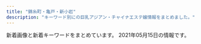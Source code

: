 ```yaml
---
title: "錦糸町・亀戸・新小岩"
description: "キーワード別にの巨乳アジアン・チャイナエステ嬢情報をまとめました。"
---
```


新着画像と新着キーワードをまとめています。
2021年05月15日の情報です。

<DmmAffiliateIns />
<KeywordTable
  shops={
    [
    {
        "keywords": {},
        "url": "https://www.yitigo.work/",
        "name": "\u82fa",
        "img_links": [
            "https://www.yitigo.work/images/top_flash_02.jpg",
            "https://www.yitigo.work/images/staff/hani1.jpg",
            "https://www.yitigo.work/images/staff/staff_03.png",
            "https://www.yitigo.work/images/staff/mayu.png",
            "https://www.yitigo.work/images/home/staff_03.jpg",
            "https://www.yitigo.work/images/home/index_09.png",
            "https://www.yitigo.work/images/top_02.png",
            "https://www.yitigo.work/images/home/index_06.png",
            "https://www.yitigo.work/images/home/index_01.png",
            "https://www.yitigo.work/images/staff/hana1.jpg",
            "https://www.yitigo.work/images/home/index_14.png",
            "https://www.yitigo.work/images/news/girl.png",
            "https://www.yitigo.work/images/home/index_07.png",
            "https://www.yitigo.work/images/home/index_10.png",
            "https://www.yitigo.work/images/home/index_13.png",
            "https://www.yitigo.work/images/top_01.png",
            "https://www.yitigo.work/images/staff/hani.png",
            "https://www.yitigo.work/images/staff/mayu1.jpg",
            "https://www.yitigo.work/images/staff/risa1.jpg",
            "https://www.yitigo.work/images/staff/hana.png",
            "https://www.yitigo.work/images/home/index_12.png",
            "https://www.yitigo.work/images/home/index_tel.png",
            "https://www.yitigo.work/images/page_top.png",
            "https://www.yitigo.work/images/staff/risa.png",
            "https://www.yitigo.work/images/home/staff_04.jpg",
            "https://www.yitigo.work/images/headerParts01.png",
            "https://www.yitigo.work/images/home/index_15.png",
            "https://www.yitigo.work/images/home/index_11.png",
            "https://www.yitigo.work/images/home/staff_01.jpg",
            "https://www.yitigo.work/images/home/index_05.png",
            "https://www.yitigo.work/images/staff/staff_01.png",
            "https://www.yitigo.work/images/top_04.png",
            "https://www.yitigo.work/images/top_flash_01.jpg",
            "https://www.yitigo.work/images/home/index_17.png",
            "https://www.yitigo.work/images/home/staff_02.jpg",
            "https://www.yitigo.work/images/home/index_19.png"
        ],
        "station": "JR\u5c0f\u5ca9\u99c5\u5357\u53e3"
    },
    {
        "keywords": {},
        "img_links": [
            "http://iyashi.sweet-relaxation.com/img/cast/lisa-01.jpg",
            "http://iyashi.sweet-relaxation.com/img/slick/sl-7.jpg",
            "http://iyashi.sweet-relaxation.com/img/cast/olive-03.jpg",
            "http://iyashi.sweet-relaxation.com/img/cast/yaya-03.jpg",
            "http://iyashi.sweet-relaxation.com/img/cast/eri-03.jpg",
            "http://iyashi.sweet-relaxation.com/img/cast/eri-01.jpg",
            "http://iyashi.sweet-relaxation.com/img/slick/sl-1.jpg",
            "http://iyashi.sweet-relaxation.com/img/cast/ran-03.jpg",
            "http://iyashi.sweet-relaxation.com/img/slick/sl-2.jpg",
            "http://iyashi.sweet-relaxation.com/img/cast/lisa-02.jpg",
            "http://iyashi.sweet-relaxation.com/img/cast/yaya-02.jpg",
            "http://iyashi.sweet-relaxation.com/img/slick/sl-3.jpg",
            "http://iyashi.sweet-relaxation.com/img/cast/ran-02.jpg",
            "http://iyashi.sweet-relaxation.com/img/cast/yaya-01.jpg",
            "http://iyashi.sweet-relaxation.com/img/treatment/body-01.jpg",
            "http://iyashi.sweet-relaxation.com/img/slick/sl-4.jpg",
            "http://iyashi.sweet-relaxation.com/img/cast/olive-02.jpg",
            "http://iyashi.sweet-relaxation.com/img/slick/sl-6.jpg",
            "http://iyashi.sweet-relaxation.com/img/slick/sl-5.jpg",
            "http://iyashi.sweet-relaxation.com/img/treatment/aroma-01.jpg",
            "http://iyashi.sweet-relaxation.com/img/treatment/ashitsubo-01.jpg",
            "http://iyashi.sweet-relaxation.com/img/cast/olive-01.jpg",
            "http://iyashi.sweet-relaxation.com/img/cast/eri-02.jpg",
            "http://iyashi.sweet-relaxation.com/img/cast/lisa-03.jpg",
            "http://iyashi.sweet-relaxation.com/img/cast/ran-01.jpg"
        ],
        "url": "http://iyashi.sweet-relaxation.com/",
        "name": "\u7652 IYASHI",
        "station": "JR\u4e80\u6238\u99c5\u6771\u53e3"
    },
    {
        "url": "http://aria.tokyo-relaxtime.asia/",
        "name": "Aria\uff5e\u30a2\u30ea\u30a2\uff5e",
        "keywords": {},
        "station": "JR\u5c0f\u5ca9\u99c5\u5317\u53e3",
        "img_links": [
            "http://aria.tokyo-relaxtime.asia/img/cast/aki-01.jpg",
            "http://aria.tokyo-relaxtime.asia/img/cast/nana-01.jpg",
            "http://aria.tokyo-relaxtime.asia/img/cast/miki-04.jpg",
            "http://aria.tokyo-relaxtime.asia/img/cast/coco-02.jpg",
            "http://aria.tokyo-relaxtime.asia/img/interior/lobby-1.jpg",
            "http://aria.tokyo-relaxtime.asia/img/cast/nana-04.jpg",
            "http://aria.tokyo-relaxtime.asia/img/interior/corridor-1.jpg",
            "http://aria.tokyo-relaxtime.asia/img/cast/coco-01.jpg",
            "http://aria.tokyo-relaxtime.asia/img/cast/yumi-03.jpg",
            "http://aria.tokyo-relaxtime.asia/img/cast/nana-02.jpg",
            "http://aria.tokyo-relaxtime.asia/img/cast/risa-01.jpg",
            "http://aria.tokyo-relaxtime.asia/img/cast/apple-03.jpg",
            "http://aria.tokyo-relaxtime.asia/img/cast/aki-03.jpg",
            "http://aria.tokyo-relaxtime.asia/img/cast/miki-02.jpg",
            "http://aria.tokyo-relaxtime.asia/img/cast/yaya-01.jpg",
            "http://aria.tokyo-relaxtime.asia/img/cast/yuri-03.jpg",
            "http://aria.tokyo-relaxtime.asia/img/cast/risa-04.jpg",
            "http://aria.tokyo-relaxtime.asia/img/slick/st-5.jpg",
            "http://aria.tokyo-relaxtime.asia/img/cast/yuri-01.jpg",
            "http://aria.tokyo-relaxtime.asia/img/cast/nana-03.jpg",
            "http://aria.tokyo-relaxtime.asia/img/cast/aya-04.jpg",
            "http://aria.tokyo-relaxtime.asia/img/cast/rina-01.jpg",
            "http://aria.tokyo-relaxtime.asia/img/cast/rina-03.jpg",
            "http://aria.tokyo-relaxtime.asia/img/cast/coco-04.jpg",
            "http://aria.tokyo-relaxtime.asia/img/cast/aya-01.jpg",
            "http://aria.tokyo-relaxtime.asia/img/cast/yaya-04.jpg",
            "http://aria.tokyo-relaxtime.asia/img/cast/apple-02.jpg",
            "http://aria.tokyo-relaxtime.asia/img/cast/yumi-01.jpg",
            "http://aria.tokyo-relaxtime.asia/img/slick/st-3.jpg",
            "http://aria.tokyo-relaxtime.asia/img/cast/coco-03.jpg",
            "http://aria.tokyo-relaxtime.asia/img/slick/st-1.jpg",
            "http://aria.tokyo-relaxtime.asia/img/cast/aki-02.jpg",
            "http://aria.tokyo-relaxtime.asia/img/cast/rina-02.jpg",
            "http://aria.tokyo-relaxtime.asia/img/cast/aya-02.jpg",
            "http://aria.tokyo-relaxtime.asia/img/cast/risa-02.jpg",
            "http://aria.tokyo-relaxtime.asia/img/cast/yumi-04.jpg",
            "http://aria.tokyo-relaxtime.asia/img/cast/risa-03.jpg",
            "http://aria.tokyo-relaxtime.asia/img/slick/st-4.jpg",
            "http://aria.tokyo-relaxtime.asia/img/cast/apple-01.jpg",
            "http://aria.tokyo-relaxtime.asia/img/cast/yumi-02.jpg",
            "http://aria.tokyo-relaxtime.asia/img/cast/yaya-02.jpg",
            "http://aria.tokyo-relaxtime.asia/img/cast/yaya-03.jpg",
            "http://aria.tokyo-relaxtime.asia/img/cast/yuri-04.jpg",
            "http://aria.tokyo-relaxtime.asia/img/cast/miki-01.jpg",
            "http://aria.tokyo-relaxtime.asia/img/cast/miki-03.jpg",
            "http://aria.tokyo-relaxtime.asia/img/cast/apple-04.jpg",
            "http://aria.tokyo-relaxtime.asia/img/slick/st-2.jpg",
            "http://aria.tokyo-relaxtime.asia/img/cast/rina-04.jpg",
            "http://aria.tokyo-relaxtime.asia/img/cast/aya-03.jpg",
            "http://aria.tokyo-relaxtime.asia/img/cast/aki-04.jpg"
        ]
    },
    {
        "station": "JR\u5c0f\u5ca9\u99c5\u5317\u53e3",
        "keywords": {
            "G": 9,
            "E": 18
        },
        "img_links": [
            "http://biwert.xyz/uploads/201109/1-201109141105216.jpg",
            "http://biwert.xyz/uploads/201007/1-20100G4464b26.jpg",
            "http://biwert.xyz/templets/default/picture/news.jpg",
            "http://biwert.xyz/uploads/201003/1-2010031G432629.jpg",
            "http://biwert.xyz/templets/default/picture/staff_t.jpg",
            "http://biwert.xyz/uploads/201006/1-2010061F032C0.jpg",
            "http://biwert.xyz/uploads/201003/1-2010031G35C32.jpg",
            "http://biwert.xyz/uploads/201003/1-2010031G3421X.jpg",
            "http://biwert.xyz/images/1-1P621101232H4.png",
            "http://biwert.xyz/uploads/201006/1-2010061A941445.jpg",
            "http://biwert.xyz/uploads/allimg/180620/1-1P620101640O8.png",
            "http://biwert.xyz/uploads/201003/1-2010031G415110.jpg",
            "http://biwert.xyz/templets/default/picture/head.jpg",
            "http://biwert.xyz/uploads/allimg/180620/1-1P6201013133b.jpg",
            "http://biwert.xyz/templets/default/picture/rec1.png",
            "http://biwert.xyz/uploads/180620/1-1P62010193X63.jpg",
            "http://biwert.xyz/templets/default/picture/interior_t.jpg",
            "http://biwert.xyz/uploads/180620/1-1P62010154K00.png",
            "http://biwert.xyz/uploads/180620/1-1P620101629244.png"
        ],
        "name": "\u4e00\u6642",
        "url": "http://biwert.xyz/"
    },
    {
        "keywords": {
            "C": 7
        },
        "station": "JR\u9326\u7cf8\u753a\u99c5\u5317\u53e3",
        "img_links": [
            "http://kinshicho-es.xyz/images/g2.jpg",
            "http://kinshicho-es.xyz/images/b2.jpg",
            "http://kinshicho-es.xyz/images/g5.jpg",
            "http://kinshicho-es.xyz/images/r1.jpg",
            "http://kinshicho-es.xyz/images/g3.jpg",
            "http://kinshicho-es.xyz/images/left1_2_02.jpg",
            "http://kinshicho-es.xyz/images/top1.jpg",
            "http://kinshicho-es.xyz/images/r2.jpg",
            "http://kinshicho-es.xyz/images/r3.jpg",
            "http://kinshicho-es.xyz/images/r4.jpg",
            "http://kinshicho-es.xyz/images/kanban.jpg",
            "http://kinshicho-es.xyz/images/g0.jpg",
            "http://kinshicho-es.xyz/images/b1.jpg",
            "http://kinshicho-es.xyz/images/g41.jpg",
            "http://kinshicho-es.xyz/images/top.jpg",
            "http://kinshicho-es.xyz/images/news-tit1.jpg"
        ],
        "url": "http://kinshicho-es.xyz/",
        "name": "\u30b9\u30c1\u30e5\u30ef\u306e\u30b9\u30de\u30a4\u30eb"
    },
    {
        "name": "\u30de\u30ea\u30a2\u30d9\u30fc\u30e9",
        "url": "http://mariabella.ies.fun/",
        "station": "JR\u5c0f\u5ca9\u99c5\u5317\u53e3",
        "img_links": [
            "http://mariabella.ies.fun/images/news.jpg",
            "http://mariabella.ies.fun/images/r05.jpg",
            "http://mariabella.ies.fun/images/r04.jpg",
            "http://mariabella.ies.fun/images/r01.jpg",
            "http://mariabella.ies.fun/images/r07.jpg",
            "http://mariabella.ies.fun/images/mobile1.jpg",
            "http://mariabella.ies.fun/images/s-staff.jpg",
            "http://mariabella.ies.fun/images/mobile.jpg",
            "http://mariabella.ies.fun/images/r09.jpg",
            "http://mariabella.ies.fun/images/r06.jpg",
            "http://mariabella.ies.fun/images/ac3.jpg",
            "http://mariabella.ies.fun/photos/sites/45/2019/09/2019092717170772.jpeg",
            "http://mariabella.ies.fun/images/pick.jpg",
            "http://mariabella.ies.fun/images/r03.jpg",
            "http://mariabella.ies.fun/photos/sites/45/2018/06/2018062706422857.jpg",
            "http://mariabella.ies.fun/images/info.jpg",
            "http://mariabella.ies.fun/images/s-recriut.jpg",
            "http://mariabella.ies.fun/photos/sites/45/2020/01/2020012420100278.jpeg",
            "http://mariabella.ies.fun/images/ac2.jpg",
            "http://mariabella.ies.fun/images/r02.jpg",
            "http://mariabella.ies.fun/images/ac1.jpg",
            "http://mariabella.ies.fun/photos/sites/45/2019/09/2019091016323921.jpeg",
            "http://mariabella.ies.fun/images/top.png"
        ],
        "keywords": {
            "\u30bb\u30af\u30b7\u30fc": 3,
            "E": 3
        }
    },
    {
        "img_links": [
            "http://yousei.xyz/images/g5.jpg",
            "http://yousei.xyz/images/g6.jpg",
            "http://yousei.xyz/images/g1.jpg",
            "http://yousei.xyz/images/g4.jpg",
            "http://yousei.xyz/images/r1.jpg",
            "http://yousei.xyz/images/g3.jpg",
            "http://yousei.xyz/images/r2.jpg",
            "http://yousei.xyz/images/recuit.jpg",
            "http://yousei.xyz/images/mob.png",
            "http://yousei.xyz/images/g2.jpg",
            "http://yousei.xyz/images/r4.jpg",
            "http://yousei.xyz/images/mobile.jpg",
            "http://yousei.xyz/images/r3.jpg",
            "http://yousei.xyz/images/top.png"
        ],
        "station": "JR\u4e80\u6238\u99c5\u6771\u53e3",
        "url": "http://yousei.xyz/",
        "name": "Remoon",
        "keywords": {}
    },
    {
        "url": "https://doraimon.tyo.cm/",
        "img_links": [
            "https://doraimon.tyo.cm/photos/sites/32/2021/03/2021031206553637.jpg",
            "https://doraimon.tyo.cm/photos/sites/32/2021/03/2021030207304993.jpg",
            "https://doraimon.tyo.cm/photos/sites/32/2021/03/202103120651532.jpg",
            "https://doraimon.tyo.cm/images/s_news.jpg",
            "https://doraimon.tyo.cm/photos/sites/32/2021/03/2021032301301384.jpg",
            "https://doraimon.tyo.cm/photos/sites/32/2021/03/2021030207305994.jpg",
            "https://doraimon.tyo.cm/photos/sites/32/2021/03/2021030207310114.jpg",
            "https://doraimon.tyo.cm/images/mobile.jpg",
            "https://doraimon.tyo.cm/images/link.jpg",
            "https://doraimon.tyo.cm/photos/sites/32/2021/05/2021051104372699.jpg",
            "https://doraimon.tyo.cm/photos/sites/32/2021/03/2021032507045669.jpg",
            "https://doraimon.tyo.cm/images/top.jpg",
            "https://doraimon.tyo.cm/photos/sites/32/2021/04/202104280419564.jpg",
            "https://doraimon.tyo.cm/images/staff_line.jpg",
            "https://doraimon.tyo.cm/photos/sites/32/2021/03/2021030207304862.jpg",
            "https://doraimon.tyo.cm/photos/sites/32/2021/05/2021051407405290.jpg",
            "https://doraimon.tyo.cm/photos/sites/32/2021/04/202104070649510.jpg",
            "https://doraimon.tyo.cm/images/s_face.jpg"
        ],
        "name": "\u30c9\u30e9\u3048\u3082\u3093",
        "keywords": {
            "E": 2,
            "D": 10,
            "86": 3,
            "83": 3,
            "85": 4,
            "87": 2
        },
        "station": "JR\u4e80\u6238\u99c5\u5317\u53e3"
    },
    {
        "img_links": [
            "http://www.himawari-shinkoiwa.com/files/005.jpg",
            "http://www.himawari-shinkoiwa.com/files/005-02.jpg",
            "http://www.himawari-shinkoiwa.com/img/btn_side_mobile.jpg",
            "http://www.himawari-shinkoiwa.com/img/goback.jpg",
            "http://www.himawari-shinkoiwa.com/img/move.jpg",
            "http://www.himawari-shinkoiwa.com/img/ttl_info.png",
            "http://www.himawari-shinkoiwa.com/img/ttl_news.png",
            "http://www.himawari-shinkoiwa.com/images/line.png",
            "http://www.himawari-shinkoiwa.com/img/ttl_move.png",
            "http://www.himawari-shinkoiwa.com/images/slider/2.jpg",
            "http://www.himawari-shinkoiwa.com/files/001.jpg",
            "http://www.himawari-shinkoiwa.com/images/slider/3.jpg",
            "http://www.himawari-shinkoiwa.com/img/pickup.jpg",
            "http://www.himawari-shinkoiwa.com/images/slider/1.jpg",
            "http://www.himawari-shinkoiwa.com/img/tel.png",
            "http://www.himawari-shinkoiwa.com/img/btn_blog.png",
            "http://www.himawari-shinkoiwa.com/files/004.jpg",
            "http://www.himawari-shinkoiwa.com/files/001-02.jpg",
            "http://www.himawari-shinkoiwa.com/files/004-02.jpg"
        ],
        "name": "\u3072\u307e\u308f\u308a",
        "url": "http://www.himawari-shinkoiwa.com/",
        "station": "JR\u65b0\u5c0f\u5ca9\u99c5\u5357\u53e3",
        "keywords": {
            "D": 6,
            "87": 2,
            "86": 4,
            "C": 11
        }
    },
    {
        "url": "http://el-grande.asia/",
        "name": "\u30a8\u30eb\u30b0\u30e9\u30f3\u30c7-elgrande-",
        "station": "JR\u65b0\u5c0f\u5ca9\u99c5\u5357\u53e3",
        "keywords": {},
        "img_links": [
            "http://el-grande.asia/img/btn_top.png",
            "http://el-grande.asia/img/cast/lucy-04.jpg",
            "http://el-grande.asia/img/cast/baby-03.jpg",
            "http://el-grande.asia/img/cast/sara-06.jpg",
            "http://el-grande.asia/img/cast/ki-01.jpg",
            "http://el-grande.asia/img/interior/corridor-1.jpg",
            "http://el-grande.asia/img/cast/lucy-01.jpg",
            "http://el-grande.asia/img/cast/ki-02.jpg",
            "http://el-grande.asia/img/cast/hana-02.jpg",
            "http://el-grande.asia/img/dagger.png",
            "http://el-grande.asia/img/cast/hana-01.jpg",
            "http://el-grande.asia/img/cast/aki-03.jpg",
            "http://el-grande.asia/img/cast/haru-03.jpg",
            "http://el-grande.asia/img/cast/baby-02.jpg",
            "http://el-grande.asia/img/cast/mai-01.jpg",
            "http://el-grande.asia/img/cast/hana-04.jpg",
            "http://el-grande.asia/img/cast/baby-04.jpg",
            "http://el-grande.asia/img/cast/aki-04.jpg",
            "http://el-grande.asia/img/cast/mai-03.jpg",
            "http://el-grande.asia/img/cast/haru-04.jpg",
            "http://el-grande.asia/img/cast/belu-03.jpg",
            "http://el-grande.asia/img/cast/nami-03.jpg",
            "http://el-grande.asia/img/btn_cast.png",
            "http://el-grande.asia/img/cast/haru-02.jpg",
            "http://el-grande.asia/img/cast/belu-04.jpg",
            "http://el-grande.asia/img/cast/sara-08.jpg",
            "http://el-grande.asia/img/cast/ki-03.jpg",
            "http://el-grande.asia/img/cast/mai-04.jpg",
            "http://el-grande.asia/img/cast/rey-02.jpg",
            "http://el-grande.asia/img/interior/shower-4.jpg",
            "http://el-grande.asia/img/cast/lucy-03.jpg",
            "http://el-grande.asia/img/cast/rey-04.jpg",
            "http://el-grande.asia/img/cast/lucy-02.jpg",
            "http://el-grande.asia/img/cast/nami-01.jpg",
            "http://el-grande.asia/img/cast/rey-01.jpg",
            "http://el-grande.asia/img/cast/belu-01.jpg",
            "http://el-grande.asia/img/btn_interior.png",
            "http://el-grande.asia/img/cast/hana-03.jpg",
            "http://el-grande.asia/img/cast/baby-01.jpg",
            "http://el-grande.asia/img/btn_twitter.png",
            "http://el-grande.asia/img/cast/belu-02.jpg",
            "http://el-grande.asia/img/cast/haru-01.jpg",
            "http://el-grande.asia/img/cast/aki-01.jpg",
            "http://el-grande.asia/img/interior/lobby-1.jpg",
            "http://el-grande.asia/img/cast/sara-05.jpg",
            "http://el-grande.asia/img/cast/aki-02.jpg",
            "http://el-grande.asia/img/cast/nami-02.jpg"
        ]
    },
    {
        "station": "JR\u9326\u7cf8\u753a\u99c5",
        "name": "Forever \uff5e\u30d5\u30a9\u30fc\u30a8\u30d0\u30fc\uff5e",
        "url": "http://kinshichoesute.xyz/",
        "img_links": [
            "http://kinshichoesute.xyz/img/stt.jpg",
            "http://kinshichoesute.xyz/img/nav-006.png",
            "http://kinshichoesute.xyz/img/stb.jpg",
            "http://kinshichoesute.xyz/img/nav-001.png",
            "http://kinshichoesute.xyz/img/tel.png",
            "http://kinshichoesute.xyz/staff/nana/01.png",
            "http://kinshichoesute.xyz/img/no.png",
            "http://kinshichoesute.xyz/staff/mimi/01.png",
            "http://kinshichoesute.xyz/staff/kaori/01.png",
            "http://kinshichoesute.xyz/img/nav-004.png",
            "http://kinshichoesute.xyz/img/nav-002.png",
            "http://kinshichoesute.xyz/img/nav-003.png",
            "http://kinshichoesute.xyz/staff/hitomi/02.png",
            "http://kinshichoesute.xyz/staff/aya/01.png",
            "http://kinshichoesute.xyz/img/nav-005.png",
            "http://kinshichoesute.xyz/staff/ai/01.png",
            "http://kinshichoesute.xyz/staff/hitomi/01.png"
        ],
        "keywords": {}
    },
    {
        "keywords": {
            "86": 16,
            "88": 8,
            "87": 16,
            "C": 8,
            "G": 8,
            "D": 24
        },
        "url": "http://www.sherry.relaxjp.info/",
        "img_links": [
            "http://www.sherry.relaxjp.info/images/m6.jpg",
            "http://www.sherry.relaxjp.info/images/slider-img001.jpg",
            "http://www.sherry.relaxjp.info/files/003.jpg",
            "http://www.sherry.relaxjp.info/images/s_top_therapist.png",
            "http://www.sherry.relaxjp.info/images/s_pickup.png",
            "http://www.sherry.relaxjp.info/files/004.jpg",
            "http://www.sherry.relaxjp.info/images/s_message.png",
            "http://www.sherry.relaxjp.info/images/m1.jpg",
            "http://www.sherry.relaxjp.info/files/005.jpg",
            "http://www.sherry.relaxjp.info/files/001.jpg",
            "http://www.sherry.relaxjp.info/images/s_news.png",
            "http://www.sherry.relaxjp.info/images/m3.jpg",
            "http://www.sherry.relaxjp.info/images/m4.jpg",
            "http://www.sherry.relaxjp.info/files/002.jpg",
            "http://www.sherry.relaxjp.info/images/m2.jpg",
            "http://www.sherry.relaxjp.info/images/slider-img002.jpg"
        ],
        "station": "JR\u9326\u7cf8\u753a\u99c5\u5357\u53e3",
        "name": "SHERRY"
    },
    {
        "img_links": [
            "http://y-rlx.net/girl/07a.jpg",
            "http://y-rlx.net/images/index_23.jpg",
            "http://y-rlx.net/girl/01.jpg",
            "http://y-rlx.net/images/01.png",
            "http://y-rlx.net/girl/05a.jpg",
            "http://y-rlx.net/images/acc_16.jpg",
            "http://y-rlx.net/images/sys.jpg",
            "http://y-rlx.net/images/index_02.png",
            "http://y-rlx.net/images/index_10.jpg",
            "http://y-rlx.net/images/staff_16.jpg",
            "http://y-rlx.net/girl/010.jpg",
            "http://y-rlx.net/images/index_21.jpg",
            "http://y-rlx.net/girl/03a.jpg",
            "http://y-rlx.net/girl/05.jpg",
            "http://y-rlx.net/girl/09a.jpg",
            "http://y-rlx.net/images/index_09.jpg",
            "http://y-rlx.net/girl/03.jpg",
            "http://y-rlx.net/girl/06.jpg",
            "http://y-rlx.net/images/index_14.png",
            "http://y-rlx.net/images/info.png",
            "http://y-rlx.net/images/rec.jpg",
            "http://y-rlx.net/girl/09.jpg",
            "http://y-rlx.net/images/acc_tit03.jpg",
            "http://y-rlx.net/images/rec_16.jpg",
            "http://y-rlx.net/girl/p01.jpg",
            "http://y-rlx.net/images/rex_16.jpg",
            "http://y-rlx.net/images/sys_16.jpg",
            "http://y-rlx.net/images/03.png",
            "http://y-rlx.net/images/02.png",
            "http://y-rlx.net/girl/010a.jpg",
            "http://y-rlx.net/images/line.jpg",
            "http://y-rlx.net/images/acc_tit.jpg",
            "http://y-rlx.net/images/index_16.png",
            "http://y-rlx.net/images/index_06.png",
            "http://y-rlx.net/images/index_07.png",
            "http://y-rlx.net/images/index_12.jpg",
            "http://y-rlx.net/images/acc_tit01.jpg",
            "http://y-rlx.net/girl/02.jpg",
            "http://y-rlx.net/images/index_11.jpg",
            "http://y-rlx.net/images/index_08.jpg",
            "http://y-rlx.net/images/index_13.jpg",
            "http://y-rlx.net/images/index_04.png",
            "http://y-rlx.net/girl/011.jpg",
            "http://y-rlx.net/girl/011a.jpg",
            "http://y-rlx.net/images/index_19.png",
            "http://y-rlx.net/girl/07.jpg",
            "http://y-rlx.net/girl/08.jpg",
            "http://y-rlx.net/girl/00.jpg"
        ],
        "station": "JR\u65b0\u5c0f\u5ca9\u99c5\u5357\u53e3",
        "name": "\u7f8e\u697d",
        "url": "http://y-rlx.net/",
        "keywords": {
            "89": 1,
            "86": 2,
            "87": 1,
            "90": 1,
            "85": 1,
            "88": 1,
            "92": 1,
            "95": 2
        }
    },
    {
        "station": "JR\u4e80\u6238\u99c5\u5317\u53e3",
        "img_links": [
            "http://yukinosakura.a2.webnavi.work/upload/sites/72/2020/04/2020040708052118.jpg",
            "http://yukinosakura.a2.webnavi.work/upload/sites/72/2020/04/2020040708052434.jpg",
            "http://yukinosakura.a2.webnavi.work/upload/sites/72/2020/04/2020040708052241.jpg",
            "http://yukinosakura.tyo.cm/images/room3.jpg",
            "http://yukinosakura.a2.webnavi.work/upload/sites/72/2020/04/2020040708052353.jpg",
            "http://yukinosakura.tyo.cm/images/room4.jpg",
            "http://yukinosakura.tyo.cm/images/room2.jpg",
            "http://yukinosakura.tyo.cm/images/s_staff.jpg",
            "http://yukinosakura.tyo.cm/images/room1.jpg",
            "http://yukinosakura.a2.webnavi.work/upload/sites/72/2020/04/2020040708052456.jpg",
            "http://yukinosakura.tyo.cm/images/top.jpg",
            "http://yukinosakura.tyo.cm/images/s_news.jpg",
            "http://yukinosakura.tyo.cm/images/mobile.jpg",
            "http://yukinosakura.tyo.cm/images/s_shedule.jpg"
        ],
        "keywords": {
            "86": 12,
            "83": 6,
            "D": 24,
            "85": 12,
            "C": 18
        },
        "url": "http://yukinosakura.tyo.cm/",
        "name": "\u685c\u82b1"
    },
    {
        "station": "JR\u9326\u7cf8\u753a\u99c5\u5357\u53e3",
        "name": "Cherry",
        "img_links": [
            "http://dccompanyqoo10.cafe24.com/tiffany/images/store/store.png",
            "http://dccompanyqoo10.cafe24.com/tiffany/images/top/store_bg.png",
            "http://dccompanyqoo10.cafe24.com/tiffany/images/common/header.png"
        ],
        "url": "http://cherry-esthe.com/",
        "keywords": {}
    },
    {
        "station": "\u68ee\u4e0b\u99c5A6\u51fa\u53e3",
        "name": "\u500b\u4eba\u30b5\u30ed\u30f3 \u6cc9",
        "img_links": [
            "http://www.night.ne.jp/nightnet/img/6.jpg",
            "http://www.night.ne.jp/tokyo/izumi/img_staff/g_7292.jpg",
            "http://www.night.ne.jp/nightnet/img/5.jpg",
            "http://www.night.ne.jp/tokyo/izumi/img/index_view.jpg",
            "http://www.night.ne.jp/nightnet/img/10.jpg",
            "http://www.night.ne.jp/tokyo/izumi/img/index.jpg",
            "http://www.night.ne.jp/_format/W/img/whats_view.jpg",
            "http://www.night.ne.jp/nightnet/img/11.jpg",
            "http://www.night.ne.jp/nightnet/img/17.jpg",
            "http://www.night.ne.jp/nightnet/img/13.jpg",
            "http://www.night.ne.jp/tokyo/izumi/img/qr_code.jpg",
            "http://www.night.ne.jp/nightnet/img/8.jpg",
            "http://www.night.ne.jp/nightnet/img/2.jpg",
            "http://www.night.ne.jp/tokyo/izumi/img/index_top.jpg",
            "http://www.night.ne.jp/nightnet/img/1.jpg",
            "http://www.night.ne.jp/_format/W/img/whats_news.jpg",
            "http://www.night.ne.jp/tokyo/izumi/img/view_1.jpg",
            "http://www.night.ne.jp/_format/W/img/index_enter_1.jpg",
            "http://www.night.ne.jp/tokyo/izumi/img/view_2.jpg",
            "http://www.night.ne.jp/nightnet/img/14.jpg",
            "http://www.night.ne.jp/nightnet/img/7.jpg",
            "http://www.night.ne.jp/nightnet/img/3.jpg",
            "http://www.night.ne.jp/nightnet/img/12a.jpg",
            "http://www.night.ne.jp/_format/W/img/over_msg_01.jpg",
            "http://www.night.ne.jp/nightnet/img/4.jpg",
            "http://www.night.ne.jp/nightnet/img/15.jpg",
            "http://www.night.ne.jp/nightnet/img/9.jpg",
            "http://www.night.ne.jp/tokyo/izumi/img/view_3.jpg",
            "http://www.night.ne.jp/nightnet/img/16.jpg"
        ],
        "keywords": {},
        "url": "http://www.night.ne.jp/tokyo/izumi/"
    },
    {
        "name": "\u5c0f\u60aa\u9b54",
        "station": "JR\u4e80\u6238\u99c5\u5317\u53e3",
        "keywords": {
            "D": 8,
            "E": 4
        },
        "url": "https://es-koakuma.com/",
        "img_links": [
            "https://es-koakuma.com/wp-content/themes/este/img/4.jpg",
            "https://es-koakuma.com/wp-content/themes/este/img/tel_footer.png",
            "https://es-koakuma.com/wp-content/themes/este/img/tel_header.png",
            "https://es-koakuma.com/wp-content/themes/este/img/call.png",
            "https://es-koakuma.com/wp-content/themes/este/img/3.jpg",
            "https://es-koakuma.com/wp-content/themes/este/img/top-img01b.png",
            "https://es-koakuma.com/wp-content/themes/este/img/1.jpg",
            "https://es-koakuma.com/wp-content/themes/este/img/top-img02.png",
            "https://es-koakuma.com/wp-content/uploads/2018/12/872165sakuma.jpg",
            "https://es-koakuma.com/wp-content/themes/este/img/2.jpg",
            "https://es-koakuma.com/wp-content/themes/este/img/top-img01a.png",
            "https://es-koakuma.com/wp-content/uploads/2018/12/876521sakuma.jpg",
            "https://es-koakuma.com/wp-content/uploads/2018/12/212sakuma.jpg"
        ]
    },
    {
        "name": "\u304d\u3089\u3089",
        "keywords": {
            "C": 6
        },
        "url": "http://www.kirara.este88.com/",
        "img_links": [
            "http://www.kirara.este88.com/images/info.png",
            "http://www.kirara.este88.com/gals/haru1.jpg",
            "http://www.kirara.este88.com/images/m-tel.png",
            "http://www.kirara.este88.com/images/m-foot.png",
            "http://www.kirara.este88.com/gals/yuyu1.jpg",
            "http://www.kirara.este88.com/images/sp-line.png",
            "http://www.kirara.este88.com/gals/nana1.jpg",
            "http://www.kirara.este88.com/images/sp-staff-list.png",
            "http://www.kirara.este88.com/gals/miya1.jpg",
            "http://www.kirara.este88.com/gals/sora1.jpg"
        ],
        "station": "JR\u5c0f\u5ca9\u99c5\u5357\u53e3"
    },
    {
        "url": "http://www.es-royal.click/",
        "img_links": [
            "http://www.es-royal.click/images/b2.jpg",
            "http://www.es-royal.click/img/momo2.jpg",
            "http://www.es-royal.click/images/b3.jpg",
            "http://www.es-royal.click/images/s1.png",
            "http://www.es-royal.click/images/staff_t.jpg",
            "http://www.es-royal.click/images/main_top.jpg",
            "http://www.es-royal.click/images/b1.jpg",
            "http://www.es-royal.click/images/8.jpg",
            "http://www.es-royal.click/images/int2.png",
            "http://www.es-royal.click/images/mobile.jpg",
            "http://www.es-royal.click/img/nana1.jpg",
            "http://www.es-royal.click/images/main_footer.jpg",
            "http://www.es-royal.click/images/interior_t.jpg",
            "http://www.es-royal.click/img/emi1.jpg",
            "http://www.es-royal.click/img/ego1.jpg",
            "http://www.es-royal.click/images/4.jpg",
            "http://www.es-royal.click/images/news.png",
            "http://www.es-royal.click/images/9.jpg",
            "http://www.es-royal.click/images/sys1.png",
            "http://www.es-royal.click/images/ta.jpg",
            "http://www.es-royal.click/images/int1.png",
            "http://www.es-royal.click/img/mimi1.jpg",
            "http://www.es-royal.click/img/miyuki1.jpg",
            "http://www.es-royal.click/images/head.jpg",
            "http://www.es-royal.click/images/5.jpg",
            "http://www.es-royal.click/img/aya1.jpg",
            "http://www.es-royal.click/images/1.jpg",
            "http://www.es-royal.click/images/7.jpg",
            "http://www.es-royal.click/images/6.jpg",
            "http://www.es-royal.click/img/momo1.jpg"
        ],
        "station": "\u4eac\u6210\u7acb\u77f3\u99c5\u5317\u53e3",
        "keywords": {},
        "name": "\u5e78\u305b"
    },
    {
        "name": "\u842c\u751f\u697c",
        "url": "https://kameido-massage.com/",
        "keywords": {},
        "img_links": [
            "https://kameido-massage.com/images/top2.jpg",
            "https://kameido-massage.com/button/home.png",
            "https://kameido-massage.com/room/room-l4.jpg",
            "https://kameido-massage.com/2019/12/25/mika-s1.jpg",
            "https://kameido-massage.com/2020/03/28/nana-s1.jpg",
            "https://kameido-massage.com/2021/03/23/aki-s1.jpg",
            "https://kameido-massage.com/images/top3.jpg",
            "https://kameido-massage.com/room/room-l5.jpg",
            "https://kameido-massage.com/images/footer-r.png",
            "https://kameido-massage.com/2019/11/10/erika-s1.jpg",
            "https://kameido-massage.com/menu/info.png",
            "https://kameido-massage.com/2020/07/17/mika-s1.jpg",
            "https://kameido-massage.com/images/header3.png",
            "https://kameido-massage.com/images/flower.png",
            "https://kameido-massage.com/menu/home.png",
            "https://kameido-massage.com/room/room-l3.jpg",
            "https://kameido-massage.com/2019/11/02/yuka-s1.jpg",
            "https://kameido-massage.com/icon/yelp.png",
            "https://kameido-massage.com/menu/staff.png",
            "https://kameido-massage.com/staff/yuna-s1.jpg",
            "https://kameido-massage.com/2020/05/15/kazumi-s1.jpg",
            "https://kameido-massage.com/button/blog.png",
            "https://kameido-massage.com/staff/yuna-l1.jpg",
            "https://kameido-massage.com/images/main-sp.jpg",
            "https://kameido-massage.com/staff/yuki-s1.jpg",
            "https://kameido-massage.com/2019/10/29/yuri-s1.jpg",
            "https://kameido-massage.com/images/top1.jpg",
            "https://kameido-massage.com/menu/blog.png",
            "https://kameido-massage.com/images/clear.png",
            "https://kameido-massage.com/button/staff.png",
            "https://kameido-massage.com/icon/line.png",
            "https://kameido-massage.com/room/room-l2.jpg",
            "https://kameido-massage.com/icon/facebook.png",
            "https://kameido-massage.com/room/room-l6.jpg",
            "https://kameido-massage.com/icon/twitter.png",
            "https://kameido-massage.com/staff/nana-s1.jpg",
            "https://scdn.line-apps.com/n/line_add_friends/btn/ja.png",
            "https://kameido-massage.com/room/room-l1.jpg",
            "https://kameido-massage.com/staff/yuki-l1.jpg",
            "https://kameido-massage.com/link/mens-esthe.png",
            "https://kameido-massage.com/images/footer-l.png",
            "https://kameido-massage.com/staff/aki-l1.jpg",
            "https://kameido-massage.com/images/qrcode.png",
            "https://kameido-massage.com/2021/04/28/yuna-s1.jpg",
            "https://kameido-massage.com/images/main-small.jpg",
            "https://kameido-massage.com/staff/aki-s1.jpg",
            "https://kameido-massage.com/staff/nana-l1.jpg",
            "https://kameido-massage.com/images/main-top.jpg"
        ],
        "station": "JR\u4e80\u6238\u99c5\u5317\u53e3"
    },
    {
        "keywords": {},
        "station": "JR\u9326\u7cf8\u753a\u99c5\u5317\u53e3",
        "url": "http://k-yorocobi.com/",
        "img_links": [
            "http://k-yorocobi.com/images/c-interior.png",
            "http://k-yorocobi.com/pic/pic2.jpg",
            "http://k-yorocobi.com/staff/s-rina.jpg",
            "http://k-yorocobi.com/staff/s-emi.jpg",
            "http://k-yorocobi.com/images/bar-cam.png",
            "http://k-yorocobi.com/images/bar-pickup.png",
            "http://k-yorocobi.com/pic/pic3.jpg",
            "http://k-yorocobi.com/images/bar-interior.png",
            "http://k-yorocobi.com/staff/s-yuyu.jpg",
            "http://k-yorocobi.com/images/b-movie.png",
            "http://k-yorocobi.com/staff/s-tika.jpg",
            "http://k-yorocobi.com/pic/pic4.jpg",
            "http://k-yorocobi.com/images/b-awaawa.png",
            "http://k-yorocobi.com/pic/pic1.jpg",
            "http://k-yorocobi.com/images/b-tel.png",
            "http://k-yorocobi.com/images/bar-news.png",
            "http://k-yorocobi.com/images/b-mobile.png",
            "http://k-yorocobi.com/images/footer.png",
            "http://k-yorocobi.com/images/c-top.png",
            "http://k-yorocobi.com/images/bar-staff.png",
            "http://k-yorocobi.com/images/bill.jpg",
            "http://k-yorocobi.com/images/c-staff.png"
        ],
        "name": "\u3088\u308d\u3053\u3073"
    },
    {
        "url": "http://cpienakada.com/",
        "img_links": [
            "http://cpienakada.com/upload/202103/1617174691.jpg",
            "http://cpienakada.com/upload/202104/1617264788.jpg",
            "http://cpienakada.com/upload/202104/thumb/1617264788.jpg",
            "http://cpienakada.com/upload/202104/1617264919.jpg",
            "http://cpienakada.com/upload/202104/thumb_dis/1617331988.jpg",
            "http://cpienakada.com/upload/images/20210331_151305.jpg",
            "http://cpienakada.com/upload/images/20210331_153453.jpg",
            "http://cpienakada.com/upload/202104/1617264407.jpg",
            "http://cpienakada.com/upload/202104/thumb/1617264609.jpg",
            "http://cpienakada.com/upload/images/20210402_094656.jpg",
            "http://cpienakada.com/upload/202104/1617264609.jpg",
            "http://cpienakada.com/upload/202104/1617331988.jpg",
            "http://cpienakada.com/upload/202104/thumb_dis/1617264919.jpg",
            "http://cpienakada.com/upload/202103/1617175559.jpg",
            "http://cpienakada.com/upload/202104/thumb/1617264407.jpg",
            "http://cpienakada.com/upload/images/20210331_153515.png",
            "http://cpienakada.com/upload/202104/thumb_dis/1617264407.jpg",
            "http://cpienakada.com/upload/202104/thumb/1617331988.jpg",
            "http://cpienakada.com/upload/images/20210331_151639.jpg",
            "http://cpienakada.com/upload/202104/thumb_dis/1617264788.jpg",
            "http://cpienakada.com/upload/202104/thumb/1617264919.jpg",
            "http://cpienakada.com/upload/202104/thumb_dis/1617264609.jpg",
            "http://cpienakada.com/upload/202103/1617174846.jpg",
            "http://cpienakada.com/upload/202103/1617175265.jpg"
        ],
        "station": "JR\u4e80\u6238\u99c5\u5317\u53e3",
        "name": "\u604b\u59eb",
        "keywords": {
            "C": 1,
            "86": 1,
            "D": 4
        }
    },
    {
        "name": "\u3086\u304d",
        "img_links": [
            "http://www.sh-yuki.work/uploads/201215/1-201215145200113.jpg",
            "http://www.sh-yuki.work/uploads/200218/1-20021Q359301Q.jpg",
            "http://www.sh-yuki.work/uploads/201214/1-20121416231WV.jpg",
            "http://www.sh-yuki.work/uploads/191227/1-19122F94110460.jpg",
            "http://www.sh-yuki.work/uploads/191221/1-191221111A3123.jpg",
            "http://www.sh-yuki.work/uploads/210216/1-210216154445506.jpg",
            "http://www.sh-yuki.work/images/nbj2.jpg",
            "http://www.sh-yuki.work/uploads/190105/1-1Z1051440193X.jpg",
            "http://www.sh-yuki.work/uploads/200618/1-20061Q633094V.jpg",
            "http://www.sh-yuki.work/images/lanmu2.jpg",
            "http://www.sh-yuki.work/uploads/191227/1-19122F93911958.jpg",
            "http://www.sh-yuki.work/images/mobile.jpg",
            "http://www.sh-yuki.work/uploads/190105/1-1Z105143R9539.jpg",
            "http://www.sh-yuki.work/uploads/210216/1-210216154459443.jpg",
            "http://www.sh-yuki.work/images/s_staff.jpg",
            "http://www.sh-yuki.work/uploads/190105/1-1Z105143921224.jpg",
            "http://www.sh-yuki.work/uploads/200620/1-20062015425B54.jpg",
            "http://www.sh-yuki.work/uploads/200218/1-20021Q3591A57.jpg",
            "http://www.sh-yuki.work/uploads/191202/1-191202154021200.jpg",
            "http://www.sh-yuki.work/images/lanmu4.jpg",
            "http://www.sh-yuki.work/images/top.png",
            "http://www.sh-yuki.work/uploads/190105/1-1Z105143940E6.jpg",
            "http://www.sh-yuki.work/images/room3.jpg",
            "http://www.sh-yuki.work/images/s_news.jpg",
            "http://www.sh-yuki.work/uploads/200127/1-20012G02404310.jpg",
            "http://www.sh-yuki.work/images/room2.jpg",
            "http://www.sh-yuki.work/uploads/191028/1-19102Q03S5a4.jpg",
            "http://www.sh-yuki.work/images/room4.jpg",
            "http://www.sh-yuki.work/uploads/201214/1-201214162100347.jpg",
            "http://www.sh-yuki.work/uploads/191021/1-19102116361I39.jpg",
            "http://www.sh-yuki.work/uploads/201215/1-201215145153M4.jpg",
            "http://www.sh-yuki.work/uploads/200110/1-20011013245Y49.jpg",
            "http://www.sh-yuki.work/images/end.png",
            "http://www.sh-yuki.work/uploads/200618/1-20061Q6342Y06.jpg",
            "http://www.sh-yuki.work/uploads/191006/1-191006105P61Z.jpg",
            "http://www.sh-yuki.work/images/room1.jpg",
            "http://www.sh-yuki.work/images/lanmu3.jpg",
            "http://www.sh-yuki.work/uploads/191104/1-1911041I124915.jpg",
            "http://www.sh-yuki.work/uploads/191006/1-191006105IM24.jpg",
            "http://www.sh-yuki.work/images/lanmu5.jpg",
            "http://www.sh-yuki.work/images/1.jpg",
            "http://www.sh-yuki.work/uploads/190110/1-1Z110093529363.png",
            "http://www.sh-yuki.work/uploads/200620/1-200620154311K4.jpg",
            "http://www.sh-yuki.work/uploads/200713/1-200G3110344421.jpg",
            "http://www.sh-yuki.work/uploads/200713/1-200G3125135C2.jpg"
        ],
        "url": "http://www.sh-yuki.work/",
        "keywords": {
            "86": 14,
            "88": 1,
            "89": 2,
            "D": 17
        },
        "station": "JR\u5c0f\u5ca9\u99c5\u5317\u53e3"
    },
    {
        "name": "\u7652\u3057\u306e\u68ee",
        "station": "\u9752\u7825\u99c5",
        "img_links": [
            "http://iyasimori.jpest.net/uploads//sites/37/2021/01/tite-staff.jpg",
            "http://iyasimori.jpest.net/uploads//sites/37/2021/01/g2-2-150x150.jpg",
            "http://iyasimori.jpest.net/uploads//sites/37/2021/01/a.jpg",
            "http://iyasimori.jpest.net/uploads//sites/37/2021/01/r4-1.jpg",
            "http://iyasimori.jpest.net/uploads//sites/37/2021/01/news03.png",
            "http://iyasimori.jpest.net/uploads//sites/37/2021/01/g4-150x150.jpg",
            "http://iyasimori.jpest.net/uploads//sites/37/2021/01/g1-3.jpg",
            "http://iyasimori.jpest.net/uploads//sites/37/2021/01/a2.jpg",
            "http://iyasimori.jpest.net/uploads//sites/37/2021/01/g1-3-150x150.jpg",
            "http://iyasimori.jpest.net/uploads//sites/37/2021/01/mobile.png",
            "http://iyasimori.jpest.net/uploads//sites/37/2021/01/news01.png",
            "http://iyasimori.jpest.net/uploads//sites/37/2021/01/r6.jpg",
            "http://iyasimori.jpest.net/uploads//sites/37/2021/01/bj_03.jpg",
            "http://iyasimori.jpest.net/uploads//sites/37/2021/01/r5.jpg",
            "http://iyasimori.jpest.net/uploads//sites/37/2021/04/g1-3-150x150.jpg",
            "http://iyasimori.jpest.net/uploads//sites/37/2021/04/g1-2-150x150.jpg",
            "http://iyasimori.jpest.net/uploads//sites/37/2021/01/g3-2.jpg",
            "http://iyasimori.jpest.net/uploads//sites/37/2021/01/g5-150x150.jpg",
            "http://iyasimori.jpest.net/uploads//sites/37/2021/01/top.jpg",
            "http://iyasimori.jpest.net/uploads//sites/37/2021/01/g2-2.jpg",
            "http://iyasimori.jpest.net/uploads//sites/37/2021/01/g4.jpg",
            "http://iyasimori.jpest.net/uploads//sites/37/2021/04/g1-3.jpg",
            "http://iyasimori.jpest.net/uploads//sites/37/2021/04/g1-2.jpg",
            "http://iyasimori.jpest.net/uploads//sites/37/2021/01/r3-1.jpg",
            "http://iyasimori.jpest.net/uploads//sites/37/2021/01/g5.jpg",
            "http://iyasimori.jpest.net/uploads//sites/37/2021/01/g3-2-150x150.jpg"
        ],
        "keywords": {},
        "url": "http://iyasimori.jpest.net/"
    },
    {
        "url": "http://www.o-miyabi.com/",
        "name": "\u96c5\u82b3",
        "img_links": [
            "http://www.o-miyabi.com/images/index_16.jpg",
            "http://www.o-miyabi.com/images/upload/thumb/301c9a35b11a384f.jpg",
            "http://www.o-miyabi.com/s/images/okubokomachi.jpg",
            "http://www.o-miyabi.com/s/images/service_03.png",
            "http://www.o-miyabi.com/images/index_05.jpg",
            "http://www.o-miyabi.com/s/images/t3.jpg",
            "http://www.o-miyabi.com/s/uploads/07.jpg",
            "http://www.o-miyabi.com/images/info_02.jpg",
            "http://www.o-miyabi.com/images/upload/thumb/6d7987cae648e809.jpg",
            "http://www.o-miyabi.com/images/staff_09.jpg",
            "http://www.o-miyabi.com/images/index_04.jpg",
            "http://www.o-miyabi.com/s/images/t2.jpg",
            "http://www.o-miyabi.com/images/index_10.jpg",
            "http://www.o-miyabi.com/images/upload/thumb/3074da3acdacd1a3.jpg",
            "http://www.o-miyabi.com/s/images/slider/next.png",
            "http://www.o-miyabi.com/images/index_03.jpg",
            "http://www.o-miyabi.com/images/upload/thumb/e12bb065f2380463.jpg",
            "http://www.o-miyabi.com/images/rec_09.jpg",
            "http://www.o-miyabi.com/images/upload/thumb/72ffa1fb925d394b.jpg",
            "http://www.o-miyabi.com/s/uploads/02.jpg",
            "http://www.o-miyabi.com/images/index_13.jpg",
            "http://www.o-miyabi.com/images/upload/thumb/928147996b3538a2.jpg",
            "http://www.o-miyabi.com/s/image/nav_cast.png",
            "http://www.o-miyabi.com/s/images/top_2.jpg",
            "http://www.o-miyabi.com/s/uploads/01.jpg",
            "http://www.o-miyabi.com/s/image/nav_manga.png",
            "http://www.o-miyabi.com/s/images/tel.png",
            "http://www.o-miyabi.com/s/image/nav_sys.png",
            "http://www.o-miyabi.com/images/info.jpg",
            "http://www.o-miyabi.com/images/upload/thumb/57af63e7ff71466b.jpg",
            "http://www.o-miyabi.com/images/index_14.jpg",
            "http://www.o-miyabi.com/images/upload/thumb/0981f77ac0a1e07f.jpg",
            "http://www.o-miyabi.com/s/images/slider/prev.png",
            "http://www.o-miyabi.com/s/images/slider/2.jpg",
            "http://www.o-miyabi.com/girl/01.jpg",
            "http://www.o-miyabi.com/images/index_18.jpg",
            "http://www.o-miyabi.com/images/info_09.jpg",
            "http://www.o-miyabi.com/images/index_07.jpg",
            "http://www.o-miyabi.com/s/uploads/04.jpg",
            "http://www.o-miyabi.com/images/index_02.jpg",
            "http://www.o-miyabi.com/s/uploads/08.jpg",
            "http://www.o-miyabi.com/s/image/nav_topics.png",
            "http://www.o-miyabi.com/s/images/service_01.png",
            "http://www.o-miyabi.com/images/rec.jpg",
            "http://www.o-miyabi.com/s/images/iphone.png",
            "http://www.o-miyabi.com/images/upload/thumb/0dc07af1006255fa.jpg",
            "http://www.o-miyabi.com/s/uploads/06.jpg",
            "http://www.o-miyabi.com/images/upload/thumb/04d21d82d11bc049.jpg",
            "http://www.o-miyabi.com/images/index_06.jpg",
            "http://www.o-miyabi.com/images/movie_09.jpg",
            "http://www.o-miyabi.com/images/upload/thumb/ee1f5473198d928e.jpg",
            "http://www.o-miyabi.com/images/upload/thumb/7713de024ddc43e7.jpg",
            "http://www.o-miyabi.com/s/image/nav_hotel.png",
            "http://www.o-miyabi.com/s/images/service_07.png",
            "http://www.o-miyabi.com/s/uploads/03.jpg",
            "http://www.o-miyabi.com/s/images/slider/1.jpg",
            "http://www.o-miyabi.com/images/index_09.jpg",
            "http://www.o-miyabi.com/images/upload/thumb/51d074f8f9cdb905.jpg",
            "http://www.o-miyabi.com/images/index_01.jpg",
            "http://www.o-miyabi.com/s/image/nav_top.png",
            "http://www.o-miyabi.com/images/upload/thumb/1a8371be7358f1df.jpg",
            "http://www.o-miyabi.com/images/upload/thumb/db15ea2226867103.jpg",
            "http://www.o-miyabi.com/images/upload/thumb/6fceb6aef71115ac.jpg",
            "http://www.o-miyabi.com/s/images/pc.png",
            "http://www.o-miyabi.com/s/images/slider/3.jpg",
            "http://www.o-miyabi.com/s/images/t1.jpg",
            "http://www.o-miyabi.com/images/index_19.jpg"
        ],
        "keywords": {
            "D": 4,
            "84": 2,
            "85": 4,
            "H": 2,
            "86": 2,
            "98": 2,
            "89": 6,
            "C": 12
        },
        "station": "JR\u65b0\u5c0f\u5ca9\u99c5\u5357\u53e3"
    },
    {
        "station": "\u897f\u5927\u5cf6\u99c5A1\u51fa\u53e3",
        "name": "\u871c\u82b1",
        "keywords": {
            "\u4e73": 13,
            "C": 41,
            "90": 26,
            "\u5de8\u4e73": 13,
            "94": 13,
            "E": 13,
            "83": 13,
            "82": 13
        },
        "url": "http://hani-est.xyz/",
        "img_links": [
            "http://hani-est.xyz/images/g8.jpg",
            "http://hani-est.xyz/images/zi-newface.png",
            "http://hani-est.xyz/images/g5.jpg",
            "http://hani-est.xyz/images/new1.jpg",
            "http://hani-est.xyz/images/zi-staff.png",
            "http://hani-est.xyz/images/g1.jpg",
            "http://hani-est.xyz/images/banna2.jpg",
            "http://hani-est.xyz/images/g4.jpg",
            "http://hani-est.xyz/images/aoyi.jpg",
            "http://hani-est.xyz/images/banna1.jpg",
            "http://hani-est.xyz/images/zi-ao.png",
            "http://hani-est.xyz/images/zi-pri.png",
            "http://hani-est.xyz/images/g2.jpg",
            "http://hani-est.xyz/images/top.jpg",
            "http://hani-est.xyz/images/banna.jpg",
            "http://hani-est.xyz/images/a1.jpg",
            "http://hani-est.xyz/images/zi-service.png",
            "http://hani-est.xyz/images/g6.jpg"
        ]
    },
    {
        "url": "https://kinshicho-mensesthe.net/",
        "name": "KIRARA",
        "station": "JR\u9326\u7cf8\u753a\u99c5\u5317\u53e3",
        "img_links": [
            "https://kinshicho-mensesthe.net/staff2/yuki-l1.jpg",
            "https://kinshicho-mensesthe.net/staff2/yumi-l1.jpg",
            "https://kinshicho-mensesthe.net/staff2/yuki-s1.jpg",
            "https://kinshicho-mensesthe.net/staff2/mai-l1.jpg",
            "https://kinshicho-mensesthe.net/button/blog.png",
            "https://kinshicho-mensesthe.net/staff2/saki-l1.jpg",
            "https://kinshicho-mensesthe.net/room/5-l.jpg",
            "https://kinshicho-mensesthe.net/images/main-sp.jpg",
            "https://kinshicho-mensesthe.net/room/1-l.jpg",
            "https://kinshicho-mensesthe.net/staff2/satomi-l1.jpg",
            "https://kinshicho-mensesthe.net/staff2/yuka-s1.jpg",
            "https://kinshicho-mensesthe.net/room/esthe3.jpg",
            "https://kinshicho-mensesthe.net/staff2/sakura-l2.jpg",
            "https://kinshicho-mensesthe.net/images/footer-l.png",
            "https://kinshicho-mensesthe.net/room/esthe1.jpg",
            "https://kinshicho-mensesthe.net/staff2/rui-l1.jpg",
            "https://kinshicho-mensesthe.net/mens-esthe-massage/2020/02/06/sora-s1.jpg",
            "https://kinshicho-mensesthe.net/mens-esthe-massage/2020/02/06/satomi-s1.jpg",
            "https://kinshicho-mensesthe.net/room/4-l.jpg",
            "https://kinshicho-mensesthe.net/room/2-s.jpg",
            "https://kinshicho-mensesthe.net/staff2/sera-s1.jpg",
            "https://kinshicho-mensesthe.net/staff2/kokomi-l1.jpg",
            "https://kinshicho-mensesthe.net/room/5-s.jpg",
            "https://kinshicho-mensesthe.net/room/2-l.jpg",
            "https://kinshicho-mensesthe.net/staff2/rui-s1.jpg",
            "https://kinshicho-mensesthe.net/images/camp.png",
            "https://kinshicho-mensesthe.net/staff2/haruka-s1.jpg",
            "https://kinshicho-mensesthe.net/staff2/sakura-s2.jpg",
            "https://kinshicho-mensesthe.net/images/main1.jpg",
            "https://kinshicho-mensesthe.net/room/3-l.jpg",
            "https://kinshicho-mensesthe.net/room/4-s.jpg",
            "https://kinshicho-mensesthe.net/images/flower.png",
            "https://kinshicho-mensesthe.net/images/qrcode.png",
            "https://kinshicho-mensesthe.net/staff2/sora-s1.jpg",
            "https://kinshicho-mensesthe.net/staff2/kiki-l1.jpg",
            "https://kinshicho-mensesthe.net/staff2/rika-s1.jpg",
            "https://kinshicho-mensesthe.net/button/staff.png",
            "https://kinshicho-mensesthe.net/staff2/saki-s1.jpg",
            "https://kinshicho-mensesthe.net/room/esthe2.jpg",
            "https://kinshicho-mensesthe.net/staff2/mai-s1.jpg",
            "https://kinshicho-mensesthe.net/room/3-s.jpg",
            "https://kinshicho-mensesthe.net/staff2/sora-l1.jpg",
            "https://kinshicho-mensesthe.net/staff2/moe-s1.jpg",
            "https://kinshicho-mensesthe.net/images/header3.png",
            "https://kinshicho-mensesthe.net/room/6-s.jpg",
            "https://kinshicho-mensesthe.net/room/6-l.jpg",
            "https://kinshicho-mensesthe.net/staff2/kiki-s1.jpg",
            "https://kinshicho-mensesthe.net/mens-esthe-massage/2020/01/22/yuki-s1.jpg",
            "https://kinshicho-mensesthe.net/mens-esthe-massage/2020/10/17/moe-s1.jpg",
            "https://kinshicho-mensesthe.net/staff2/haruka-l1.jpg",
            "https://kinshicho-mensesthe.net/button/home.png",
            "https://kinshicho-mensesthe.net/staff2/sera-l1.jpg",
            "https://kinshicho-mensesthe.net/staff2/satomi-s1.jpg",
            "https://kinshicho-mensesthe.net/room/1-s.jpg",
            "https://kinshicho-mensesthe.net/staff2/rika-l1.jpg",
            "https://kinshicho-mensesthe.net/staff2/kokomi-s1.jpg",
            "https://kinshicho-mensesthe.net/images/footer-r.png",
            "https://kinshicho-mensesthe.net/images/clear.png",
            "https://kinshicho-mensesthe.net/staff2/yumi-s1.jpg"
        ],
        "keywords": {
            "C": 70,
            "88": 14,
            "89": 14,
            "E": 14,
            "83": 14,
            "D": 126,
            "87": 28,
            "92": 14,
            "85": 98,
            "86": 28
        }
    },
    {
        "img_links": [
            "https://chm.jp/domains1/thaipataya/myimg/imgcom37655_sp.jpg",
            "https://chm.jp/domains1/thaipataya/myimg/imgcom36619_sp.jpg",
            "https://chm.jp/domains1/thaipataya/myimg/imgcom37663_sp.jpg",
            "https://chm.jp/domains1/thaipataya/myimg/imgcom36605_sp.jpg",
            "https://chm.jp/domains1/thaipataya/myimg/imgcom36633_sp.jpg",
            "https://chm.jp/domains1/thaipataya/myimg/imgcom37738_sp.png",
            "https://chm.jp/domains1/thaipataya/myimg/imgcom36566_sp.png",
            "https://chm.jp/domains1/thaipataya/myimg/imgcom37669_sp.jpg",
            "https://chm.jp/domains1/thaipataya/myimg/imgcom37359_sp.jpg",
            "https://chm.jp/domains1/thaipataya/myimg/imgcom37727_sp.png",
            "https://chm.jp/domains1/thaipataya/myimg/imgcom36634_sp.jpg",
            "https://chm.jp/domains1/thaipataya/myimg/imgcom36613_sp.jpg",
            "https://chm.jp/domains1/thaipataya/myimg/imgcom37734_sp.png",
            "https://chm.jp/domains1/thaipataya/myimg/slideimg36560_sp.jpg",
            "https://chm.jp/domains1/thaipataya/myimg/imgcom37362_sp.jpg",
            "https://chm.jp/domains1/thaipataya/myimg/imgcom37667_sp.png",
            "https://chm.jp/domains1/thaipataya/myimg/imgcom37070_sp.jpg",
            "https://chm.jp/domains1/thaipataya/myimg/imgcom37733_sp.png",
            "https://chm.jp/domains1/thaipataya/myimg/imgcom37915_sp.jpg",
            "https://chm.jp/domains1/thaipataya/myimg/imgcom37172_sp.png",
            "https://chm.jp/domains1/thaipataya/myimg/imgcom36565_sp.jpg",
            "https://chm.jp/domains1/thaipataya/myimg/imgcom37789_sp.png",
            "https://chm.jp/domains1/thaipataya/myimg/imgcom36618_sp.png",
            "https://chm.jp/domains1/thaipataya/myimg/imgcom36607_sp.jpg",
            "http://chm.jp/img/linebutton_82x20.png",
            "https://chm.jp/domains1/thaipataya/myimg/imgcom37668_sp.png",
            "https://chm.jp/domains1/thaipataya/myimg/imgcom37661_sp.png",
            "https://chm.jp/domains1/thaipataya/myimg/imgcom37664_sp.png",
            "https://chm.jp/domains1/thaipataya/myimg/slideimg36562_sp.jpg",
            "https://chm.jp/domains1/thaipataya/myimg/imgcom36581_sp.jpg",
            "https://chm.jp/domains1/thaipataya/myimg/imgcom37736_sp.png",
            "https://chm.jp/domains1/thaipataya/myimg/imgcom37653_sp.jpg",
            "https://chm.jp/domains1/thaipataya/myimg/slideimg36561_sp.jpg",
            "https://chm.jp/domains1/thaipataya/myimg/imgcom36636_sp.jpg",
            "https://chm.jp/domains1/thaipataya/myimg/imgcom37360_sp.jpg",
            "https://chm.jp/domains1/thaipataya/myimg/imgcom37732_sp.png",
            "https://chm.jp/domains1/thaipataya/myimg/imgcom36576_sp.jpg",
            "https://chm.jp/domains1/thaipataya/myimg/imgcom37660_sp.png",
            "https://chm.jp/domains1/thaipataya/myimg/imgcom37833_sp.jpg",
            "https://chm.jp/domains1/thaipataya/myimg/imgcom36584_sp.jpg",
            "https://chm.jp/domains1/thaipataya/myimg/imgcom36585_sp.jpg",
            "https://chm.jp/domains1/thaipataya/myimg/imgcom37361_sp.png",
            "https://chm.jp/domains1/thaipataya/myimg/imgcom36567_sp.jpg",
            "https://chm.jp/domains1/thaipataya/myimg/imgcom37068_sp.jpg",
            "https://chm.jp/domains1/thaipataya/myimg/imgcom37658_sp.png",
            "https://chm.jp/domains1/thaipataya/myimg/imgcom36603_sp.png",
            "https://chm.jp/domains1/thaipataya/myimg/imgcom37841_sp.jpg",
            "https://chm.jp/domains1/thaipataya/myimg/imgcom37916_sp.jpg",
            "https://chm.jp/domains1/thaipataya/myimg/imgcom37737_sp.png",
            "https://chm.jp/domains1/thaipataya/myimg/imgcom37659_sp.png",
            "https://chm.jp/domains1/thaipataya/myimg/imgcom37067_sp.png",
            "https://chm.jp/domains1/thaipataya/myimg/imgcom36579_sp.jpg",
            "https://chm.jp/domains1/thaipataya/myimg/imgcom36582_sp.jpg",
            "https://chm.jp/domains1/thaipataya/myimg/imgcom37177_sp.png",
            "https://chm.jp/domains1/thaipataya/myimg/imgcom37725_sp.png",
            "https://chm.jp/domains1/thaipataya/myimg/imgcom37914_sp.jpg",
            "https://chm.jp/domains1/thaipataya/myimg/imgcom37913_sp.jpg",
            "https://chm.jp/domains1/thaipataya/myimg/imgcom37839_sp.jpg",
            "https://chm.jp/domains1/thaipataya/myimg/imgcom37739_sp.png",
            "https://chm.jp/domains1/thaipataya/myimg/imgcom37740_sp.png",
            "https://chm.jp/domains1/thaipataya/myimg/imgcom37174_sp.png",
            "https://chm.jp/domains1/thaipataya/myimg/imgcom36604_sp.jpg",
            "https://chm.jp/domains1/thaipataya/myimg/imgcom37358_sp.jpg",
            "https://chm.jp/domains1/thaipataya/myimg/imgcom37662_sp.png",
            "https://chm.jp/domains1/thaipataya/myimg/imgcom37665_sp.jpg",
            "https://chm.jp/domains1/thaipataya/myimg/imgcom37726_sp.png",
            "https://chm.jp/domains1/thaipataya/myimg/imgcom36635_sp.jpg",
            "https://chm.jp/domains1/thaipataya/myimg/imgcom37357_sp.jpg",
            "https://chm.jp/domains1/thaipataya/myimg/imgcom36606_sp.jpg",
            "https://chm.jp/domains1/thaipataya/myimg/imgcom37654_sp.jpg",
            "https://chm.jp/domains1/thaipataya/myimg/imgcom36580_sp.jpg",
            "https://chm.jp/domains1/thaipataya/myimg/imgcom37834_sp.jpg",
            "https://chm.jp/domains1/thaipataya/myimg/imgcom36575_sp.jpg",
            "https://chm.jp/domains1/thaipataya/myimg/imgcom36615_sp.png",
            "https://chm.jp/domains1/thaipataya/myimg/imgcom37710_sp.jpg",
            "https://chm.jp/domains1/thaipataya/myimg/imgcom37840_sp.jpg",
            "https://chm.jp/domains1/thaipataya/myimg/imgcom37666_sp.jpg"
        ],
        "name": "\u30d1\u30bf\u30e4",
        "url": "http://thaipataya.chm.jp/",
        "keywords": {
            "C": 12,
            "\u30bb\u30af\u30b7\u30fc": 1
        },
        "station": "JR\u5c0f\u5ca9\u99c5\u5357\u53e3"
    },
    {
        "url": "http://iyasi-heal.com/",
        "station": "JR\u5c0f\u5ca9\u99c5\u5357\u53e3",
        "keywords": {
            "C": 1,
            "D": 2
        },
        "name": "\u30d5\u30ed\u30e9",
        "img_links": [
            "http://iyasi-heal.com/staffPhoto/b20210505121802.jpg",
            "http://iyasi-heal.com/staffPhoto/s20210504134941.jpg",
            "http://iyasi-heal.com/staffPhoto/b20210502114207.jpg",
            "http://iyasi-heal.com/staffPhoto/b20210505185104.jpg",
            "http://iyasi-heal.com/images/slider1/02.jpg",
            "http://iyasi-heal.com/js/sliderLine/slide_next.png",
            "http://iyasi-heal.com/staffPhoto/b20210504134941.jpg",
            "http://iyasi-heal.com/images/slider1/01.jpg",
            "http://iyasi-heal.com/staffPhoto/b20210426165230.jpg",
            "http://iyasi-heal.com/images/gallery1.png",
            "http://iyasi-heal.com/staffPhoto/s20210502114207.jpg",
            "http://iyasi-heal.com/staffPhoto/s20210505121802.jpg",
            "http://iyasi-heal.com/staffPhoto/s20210426165230.jpg",
            "http://iyasi-heal.com/staffPhoto/s20210505185104.jpg",
            "http://iyasi-heal.com/images/returnBtn.png",
            "http://iyasi-heal.com/js/sliderLine/slide_prev.png",
            "http://iyasi-heal.com/images/slider1/03.jpg",
            "http://iyasi-heal.com/images/mobile.jpg"
        ]
    },
    {
        "img_links": [
            "http://ipidiw.com/relaxnomori/images/tp.png",
            "http://ipidiw.com/relaxnomori/images/interior_t.jpg",
            "http://ipidiw.com/relaxnomori/images/interior.png",
            "http://ipidiw.com/relaxnomori/images/staff_t.jpg",
            "http://ipidiw.com/relaxnomori/images/rem.jpg",
            "http://ipidiw.com/relaxnomori/user_data/00000017.jpg",
            "http://ipidiw.com/relaxnomori/user_data/00000020.jpg",
            "http://ipidiw.com/relaxnomori/images/mobile.jpg",
            "http://ipidiw.com/relaxnomori/user_data/00000019.jpg",
            "http://ipidiw.com/relaxnomori/user_data/00000018.jpg",
            "http://ipidiw.com/relaxnomori/images/news.jpg",
            "http://ipidiw.com/relaxnomori/images/tt.jpg"
        ],
        "station": "\u68ee\u4e0b\u99c5A4\u53e3",
        "url": "http://ipidiw.com/relaxnomori/",
        "keywords": {
            "90": 2,
            "93": 1,
            "86": 1
        },
        "name": "\u30ea\u30e9\u30c3\u30af\u30b9\u306e\u68ee"
    },
    {
        "img_links": [
            "https://awa-akasuri.jp/wp-content/uploads/2020/09/movie.png",
            "https://awa-akasuri.jp/wp-content/uploads/2020/09/4_pc.png",
            "https://awa-akasuri.jp/wp-content/uploads/2020/09/awawa400x400-270x174.png",
            "https://awa-akasuri.jp/wp-content/uploads/2020/01/rika24_1.png",
            "https://awa-akasuri.jp/wp-content/uploads/2020/01/mika21.png",
            "https://awa-akasuri.jp/wp-content/uploads/2020/09/2_pc.png",
            "https://awa-akasuri.jp/wp-content/uploads/2020/09/5_pc.png",
            "https://awa-akasuri.jp/wp-content/uploads/2020/01/kokomi_1.jpg",
            "https://awa-akasuri.jp/wp-content/uploads/2020/09/sora.png",
            "https://awa-akasuri.jp/wp-content/uploads/2020/09/2_sp.png",
            "https://awa-akasuri.jp/wp-content/uploads/2020/01/yumi22.png",
            "https://awa-akasuri.jp/wp-content/uploads/2020/01/tomo25.png",
            "https://awa-akasuri.jp/wp-content/uploads/2020/09/1_pc.png",
            "https://awa-akasuri.jp/wp-content/uploads/2020/01/mai1_1.jpg",
            "https://awa-akasuri.jp/wp-content/uploads/2020/09/awawa400x400.png",
            "https://awa-akasuri.jp/wp-content/uploads/2020/01/yuki26.png",
            "https://awa-akasuri.jp/wp-content/uploads/2020/09/1_sp.png",
            "https://awa-akasuri.jp/wp-content/uploads/2020/09/3_pc.png",
            "https://awa-akasuri.jp/wp-content/uploads/2020/01/aya22.png"
        ],
        "keywords": {
            "85": 24,
            "87": 48,
            "86": 12,
            "\u30bb\u30af\u30b7\u30fc": 10,
            "C": 12,
            "D": 96,
            "88": 24
        },
        "url": "https://awa-akasuri.jp/",
        "station": "JR\u9326\u7cf8\u753a\u99c5\u5357\u53e3",
        "name": "\u3042\u308f\u308f"
    },
    {
        "keywords": {
            "C": 12
        },
        "station": "JR\u9326\u7cf8\u753a\u5357\u53e3",
        "name": "\u6625\u306e\u82b1",
        "img_links": [
            "http://harunohana.jpest.net/uploads//sites/38/2021/02/c5.jpg",
            "http://harunohana.jpest.net/uploads//sites/38/2021/02/c6.jpg",
            "http://harunohana.jpest.net/uploads//sites/38/2021/02/mobile-tit.png",
            "http://harunohana.jpest.net/uploads//sites/38/elementor/thumbs/c1-p3a4bw5e1kwi5v056or06ljv5c0e005xwohq00tseg.jpg",
            "http://harunohana.jpest.net/uploads//sites/38/elementor/thumbs/c5-p3a4c3o3k96sqqp7ys00qjnjwezbpkzslpplu8in0o.jpg",
            "http://harunohana.jpest.net/uploads//sites/38/elementor/thumbs/g2-p3mbcgd30zwwmzmmj2u1yl6l7q6iyltkocswnxcbm8.jpg",
            "http://harunohana.jpest.net/uploads//sites/38/elementor/thumbs/c2-p3a4by12f8z2t2xevpk9bl2sc3r4fedekxsoykr020.jpg",
            "http://harunohana.jpest.net/uploads//sites/38/2021/02/xian.jpg",
            "http://harunohana.jpest.net/uploads//sites/38/2021/02/c2.jpg",
            "http://harunohana.jpest.net/uploads//sites/38/elementor/thumbs/c3-p3a4c1sf6l483iry9r6rlk4mpn8la6sbxgemvolfd4.jpg",
            "http://harunohana.jpest.net/uploads//sites/38/2021/02/ditiao-1.png",
            "http://harunohana.jpest.net/uploads//sites/38/2021/02/tel_top.png",
            "http://harunohana.jpest.net/uploads//sites/38/2021/03/g2.jpg",
            "http://harunohana.jpest.net/uploads//sites/38/2021/02/top-3.png",
            "http://harunohana.jpest.net/uploads//sites/38/2021/02/news-tit.png",
            "http://harunohana.jpest.net/uploads//sites/38/2021/03/g5.jpg",
            "http://harunohana.jpest.net/uploads//sites/38/2021/03/g1.jpg",
            "http://harunohana.jpest.net/uploads//sites/38/2021/02/pick-tit.png",
            "http://harunohana.jpest.net/uploads//sites/38/2021/02/c3.jpg",
            "http://harunohana.jpest.net/uploads//sites/38/2021/02/c1.jpg",
            "http://harunohana.jpest.net/uploads//sites/38/2021/02/tel_info.png",
            "http://harunohana.jpest.net/uploads//sites/38/2021/02/info-tit.png",
            "http://harunohana.jpest.net/uploads//sites/38/2021/04/g5.jpg",
            "http://harunohana.jpest.net/uploads//sites/38/2021/02/c4.jpg",
            "http://harunohana.jpest.net/uploads//sites/38/2021/03/1.jpg",
            "http://harunohana.jpest.net/uploads//sites/38/elementor/thumbs/g4-p3mbec1gp2hjuwwbjw36y43rzgwycta8xnrv7ujz68.jpg",
            "http://harunohana.jpest.net/uploads//sites/38/elementor/thumbs/g5-p5qga8zeagwf7efovdavelljg7lsn1y4eanjgcq0uo.jpg",
            "http://harunohana.jpest.net/uploads//sites/38/2021/02/tel_pickup.png",
            "http://harunohana.jpest.net/uploads//sites/38/2021/02/mobile.jpg",
            "http://harunohana.jpest.net/uploads//sites/38/elementor/thumbs/g1-p3mbbo5xbyuayorl3qn8vsare61ijopmkh8c9mi4sw.jpg",
            "http://harunohana.jpest.net/uploads//sites/38/2021/02/tel_staff.png",
            "http://harunohana.jpest.net/uploads//sites/38/2021/03/g3.jpg",
            "http://harunohana.jpest.net/uploads//sites/38/2021/02/staff-tit.png",
            "http://harunohana.jpest.net/uploads//sites/38/elementor/thumbs/g3-p3mbdh0sfjb37s5dl0oi5txkdr5uasv3te8udptyvk.jpg"
        ],
        "url": "http://harunohana.jpest.net/"
    },
    {
        "url": "http://mori.me-es.com/",
        "img_links": [
            "http://mori.me-es.com/images/index_10.jpg",
            "http://mori.me-es.com/images/info_15.jpg",
            "http://mori.me-es.com/images/index_06.jpg",
            "http://mori.me-es.com/images/index_25.jpg",
            "http://mori.me-es.com/girls/06.jpg",
            "http://mori.me-es.com/images/index_12.jpg",
            "http://mori.me-es.com/images/index_03.jpg",
            "http://mori.me-es.com/images/index_27.jpg",
            "http://mori.me-es.com/images/index_08.jpg",
            "http://mori.me-es.com/images/index_18.jpg",
            "http://mori.me-es.com/girls/05.jpg",
            "http://mori.me-es.com/images/index_17.jpg",
            "http://mori.me-es.com/images/index_19.jpg",
            "http://mori.me-es.com/images/index_26.jpg",
            "http://mori.me-es.com/girls/02.jpg",
            "http://mori.me-es.com/images/index_24.jpg",
            "http://mori.me-es.com/girls/03.jpg",
            "http://mori.me-es.com/images/index_30.jpg",
            "http://mori.me-es.com/images/staff_15.jpg",
            "http://mori.me-es.com/images/index_21.jpg",
            "http://mori.me-es.com/images/index_04.jpg",
            "http://mori.me-es.com/images/sub_28.jpg",
            "http://mori.me-es.com/images/info.jpg",
            "http://mori.me-es.com/images/index_09.jpg",
            "http://mori.me-es.com/girls/04a.jpg",
            "http://mori.me-es.com/girls/00.jpg",
            "http://mori.me-es.com/images/index_20.jpg",
            "http://mori.me-es.com/images/index_07.jpg",
            "http://mori.me-es.com/girls/04.jpg",
            "http://mori.me-es.com/girls/08a.jpg",
            "http://mori.me-es.com/girls/01.jpg",
            "http://mori.me-es.com/images/index_15.jpg",
            "http://mori.me-es.com/images/index_28.jpg",
            "http://mori.me-es.com/girls/08.jpg",
            "http://mori.me-es.com/images/index_05.jpg",
            "http://mori.me-es.com/images/rec_15.jpg",
            "http://mori.me-es.com/images/index_29.jpg",
            "http://mori.me-es.com/images/index_16.jpg",
            "http://mori.me-es.com/images/rec.jpg",
            "http://mori.me-es.com/images/index_13.jpg",
            "http://mori.me-es.com/images/index_22.jpg",
            "http://mori.me-es.com/girls/07.jpg",
            "http://mori.me-es.com/images/index_01.jpg",
            "http://mori.me-es.com/images/index_02.jpg"
        ],
        "station": "JR\u65b0\u5c0f\u5ca9\u99c5\u5317\u53e3",
        "name": "\u68ee",
        "keywords": {
            "86": 3,
            "85": 3,
            "90": 1,
            "C": 7,
            "87": 1,
            "88": 1
        }
    },
    {
        "station": "JR\u4e80\u6238\u99c5\u6771\u53e3",
        "keywords": {
            "C": 7
        },
        "name": "\u685c",
        "url": "http://miyabi-aroma.xyz/",
        "img_links": [
            "http://miyabi-aroma.xyz/images/index-rose_04.png",
            "http://miyabi-aroma.xyz/images/shishu/se2.jpg",
            "http://miyabi-aroma.xyz/images/index-rose_13.png",
            "http://miyabi-aroma.xyz/images/index-rose_09.png",
            "http://miyabi-aroma.xyz/images/staff/3/rina2.jpg",
            "http://miyabi-aroma.xyz/images/staff/3/yaya2.jpg",
            "http://miyabi-aroma.xyz/images/index-rose_07.png",
            "http://miyabi-aroma.xyz/images/3/1.jpg",
            "http://miyabi-aroma.xyz/images/nav/nav-job.jpg",
            "http://miyabi-aroma.xyz/images/11.png",
            "http://miyabi-aroma.xyz/images/nav/nav-staff.jpg",
            "http://miyabi-aroma.xyz/images/staff/3/miya.jpg",
            "http://miyabi-aroma.xyz/images/staff/3/ami2.jpg",
            "http://miyabi-aroma.xyz/images/staff/3/rina.jpg",
            "http://miyabi-aroma.xyz/images/3/2.jpg",
            "http://miyabi-aroma.xyz/images/1801706901.jpg",
            "http://miyabi-aroma.xyz/images/index-rose_02.png",
            "http://miyabi-aroma.xyz/images/staff/3/yami.jpg",
            "http://miyabi-aroma.xyz/images/nav/nav-info.jpg",
            "http://miyabi-aroma.xyz/images/staff/3/kiki2.jpg",
            "http://miyabi-aroma.xyz/images/staff/3/yaya1.jpg",
            "http://miyabi-aroma.xyz/images/shishu/se1.jpg",
            "http://miyabi-aroma.xyz/images/nav/nav-sys.jpg",
            "http://miyabi-aroma.xyz/images/staff/3/ami.jpg",
            "http://miyabi-aroma.xyz/images/staff/3/kiki.jpg",
            "http://miyabi-aroma.xyz/images/staff/3/miya2.jpg"
        ]
    },
    {
        "station": "JR\u9326\u7cf8\u753a\u99c5\u5357\u53e3",
        "url": "http://www.es-raku.link/",
        "img_links": [
            "http://www.es-raku.link/images/3.jpg",
            "http://www.es-raku.link/staff/mai.jpg",
            "http://www.es-raku.link/images/1.jpg",
            "http://www.es-raku.link/images/r2.jpg",
            "http://www.es-raku.link/images/list.jpg",
            "http://www.es-raku.link/staff/riri.jpg",
            "http://www.es-raku.link/images/staff_t.png",
            "http://www.es-raku.link/images/line.png",
            "http://www.es-raku.link/img/mai1.jpg",
            "http://www.es-raku.link/images/menu/staff.png",
            "http://www.es-raku.link/images/2.jpg",
            "http://www.es-raku.link/images/interior_t.png",
            "http://www.es-raku.link/img/riri1.jpg",
            "http://www.es-raku.link/images/head.png",
            "http://www.es-raku.link/images/r1.jpg",
            "http://www.es-raku.link/images/menu/top.png",
            "http://www.es-raku.link/staff/ruru.jpg",
            "http://www.es-raku.link/images/7.jpg",
            "http://www.es-raku.link/staff/lucky.jpg",
            "http://www.es-raku.link/staff/kaori.jpg",
            "http://www.es-raku.link/staff/yuki.jpg",
            "http://www.es-raku.link/images/rtel.jpg",
            "http://www.es-raku.link/images/8.jpg",
            "http://www.es-raku.link/img/ayaka1.jpg",
            "http://www.es-raku.link/images/9.jpg",
            "http://www.es-raku.link/images/news.jpg",
            "http://www.es-raku.link/img/yuki1.jpg",
            "http://www.es-raku.link/images/int1.png",
            "http://www.es-raku.link/img/lucky1.jpg",
            "http://www.es-raku.link/images/int2.png",
            "http://www.es-raku.link/images/mobile.jpg",
            "http://www.es-raku.link/images/menu/interior.png",
            "http://www.es-raku.link/img/kaori1.jpg",
            "http://www.es-raku.link/images/sys1.jpg",
            "http://www.es-raku.link/img/ruru1.jpg",
            "http://www.es-raku.link/staff/ayaka.jpg",
            "http://www.es-raku.link/images/6.jpg",
            "http://www.es-raku.link/images/tel.jpg"
        ],
        "name": "Lucky\uff5e\u30e9\u30c3\u30ad\u30fc\uff5e",
        "keywords": {}
    },
    {
        "name": "\u7652\u3057\u306e\u6cc9",
        "img_links": [
            "https://iyashinoizumi.com/wp-content/uploads/hiruwari.png",
            "https://iyashinoizumi.com/wp-content/uploads/0731EF09-7405-4B36-8468-B17A307EB894.jpeg",
            "https://iyashinoizumi.com/wp-content/uploads/0731EF09-7405-4B36-8468-B17A307EB894-197x300.jpeg",
            "https://iyashinoizumi.com/wp-content/uploads/7208DC4D-6E47-49CE-B1C0-3607E54E114B-210x300.jpeg",
            "https://iyashinoizumi.com/wp-content/uploads/2019/06/50CD669B-0FFA-4734-B898-EB3D53E95C21.jpeg",
            "https://iyashinoizumi.com/wp-content/uploads/5AA02D30-2C43-42C1-BE02-48E5A5C27E91.jpeg",
            "https://iyashinoizumi.com/wp-content/uploads/2019/06/001.jpg",
            "https://iyashinoizumi.com/wp-content/uploads/2019/06/43D6BE9C-43F6-45C2-95E5-E775CE725D67.jpeg",
            "https://iyashinoizumi.com/wp-content/uploads/rin.jpg",
            "https://iyashinoizumi.com/wp-content/uploads/9B89E764-B754-425D-A9AC-BB5566FA6AC4-270x300.jpeg",
            "https://iyashinoizumi.com/wp-content/uploads/2019/06/2DD3549C-F937-441D-B0E3-E26520ACFABD-e1559410733851.jpeg",
            "https://iyashinoizumi.com/wp-content/uploads/0731EF09-7405-4B36-8468-B17A307EB894-e1579436226478.jpeg",
            "https://iyashinoizumi.com/wp-content/uploads/2019/06/5293C707-270F-4802-8168-1493DA07DDAE.jpeg",
            "https://iyashinoizumi.com/wp-content/uploads/7208DC4D-6E47-49CE-B1C0-3607E54E114B.jpeg",
            "https://iyashinoizumi.com/wp-content/uploads/5AA02D30-2C43-42C1-BE02-48E5A5C27E91-226x300.jpeg",
            "https://iyashinoizumi.com/wp-content/uploads/9B89E764-B754-425D-A9AC-BB5566FA6AC4.jpeg",
            "https://iyashinoizumi.com/wp-content/uploads/2019/06/momoko1.jpg"
        ],
        "url": "https://iyashinoizumi.com/",
        "station": "JR\u9326\u7cf8\u753a\u99c5\u5317\u53e3",
        "keywords": {
            "\u30bb\u30af\u30b7\u30fc": 2
        }
    }
]
}
/>
<DmmAffiliateScript />

